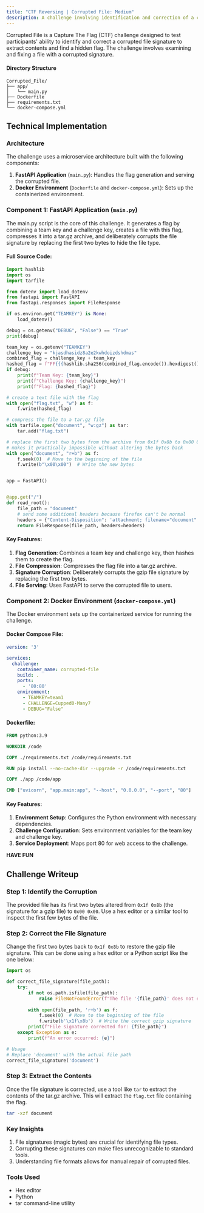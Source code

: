 ```yaml
---
title: "CTF Reversing | Corrupted File: Medium"
description: A challenge involving identification and correction of a corrupted file signature to retrieve a hidden flag
---
```


Corrupted File is a Capture The Flag (CTF) challenge designed to test participants' ability to identify and correct a corrupted file signature to extract contents and find a hidden flag. The challenge involves examining and fixing a file with a corrupted signature.

#### Directory Structure
```
Corrupted_File/
├── app/
│   └── main.py
├── Dockerfile
├── requirements.txt
└── docker-compose.yml
```

## Technical Implementation

### Architecture

The challenge uses a microservice architecture built with the following components:

1. **FastAPI Application** (`main.py`): Handles the flag generation and serving the corrupted file.
2. **Docker Environment** (`Dockerfile` and `docker-compose.yml`): Sets up the containerized environment.

### Component 1: FastAPI Application (`main.py`)

The main.py script is the core of this challenge. It generates a flag by combining a team key and a challenge key, creates a file with this flag, compresses it into a tar.gz archive, and deliberately corrupts the file signature by replacing the first two bytes to hide the file type.

#### Full Source Code:

```python
import hashlib
import os
import tarfile

from dotenv import load_dotenv
from fastapi import FastAPI
from fastapi.responses import FileResponse

if os.environ.get("TEAMKEY") is None:
    load_dotenv()

debug = os.getenv("DEBUG", "False") == "True"
print(debug)

team_key = os.getenv("TEAMKEY")
challenge_key = "kjasdhasidz8a2e2kwhdoizdshdmas"
combined_flag = challenge_key + team_key
hashed_flag = f"FF{{{hashlib.sha256(combined_flag.encode()).hexdigest()}}}"
if debug:
    print(f"Team Key: {team_key}")
    print(f"Challenge Key: {challenge_key}")
    print(f"Flag: {hashed_flag}")

# create a text file with the flag
with open("flag.txt", "w") as f:
    f.write(hashed_flag)

# compress the file to a tar.gz file
with tarfile.open("document", "w:gz") as tar:
    tar.add("flag.txt")

# replace the first two bytes from the archive from 0x1f 0x8b to 0x00 0x00 to hide the file type
# makes it practically impossible without altering the bytes back
with open("document", "r+b") as f:
    f.seek(0)  # Move to the beginning of the file
    f.write(b"\x00\x00")  # Write the new bytes


app = FastAPI()


@app.get("/")
def read_root():
    file_path = "document"
    # send some additional headers because firefox can't be normal
    headers = {"Content-Disposition": 'attachment; filename="document"'}
    return FileResponse(file_path, headers=headers)
```

#### Key Features:

1. **Flag Generation**: Combines a team key and challenge key, then hashes them to create the flag.
2. **File Compression**: Compresses the flag file into a tar.gz archive.
3. **Signature Corruption**: Deliberately corrupts the gzip file signature by replacing the first two bytes.
4. **File Serving**: Uses FastAPI to serve the corrupted file to users.

### Component 2: Docker Environment (`docker-compose.yml`)

The Docker environment sets up the containerized service for running the challenge.

#### Docker Compose File:

```yaml
version: '3'

services:
  challenge:
    container_name: corrupted-file
    build: .
    ports:
      - '80:80'
    environment:
      - TEAMKEY=team1
      - CHALLENGE=Cupped0-Many7
      - DEBUG="False"
```

#### Dockerfile:

```dockerfile
FROM python:3.9

WORKDIR /code

COPY ./requirements.txt /code/requirements.txt

RUN pip install --no-cache-dir --upgrade -r /code/requirements.txt

COPY ./app /code/app

CMD ["uvicorn", "app.main:app", "--host", "0.0.0.0", "--port", "80"]
```

#### Key Features:

1. **Environment Setup**: Configures the Python environment with necessary dependencies.
2. **Challenge Configuration**: Sets environment variables for the team key and challenge key.
3. **Service Deployment**: Maps port 80 for web access to the challenge.

**HAVE FUN**

## Challenge Writeup

### Step 1: Identify the Corruption

The provided file has its first two bytes altered from `0x1f 0x8b` (the signature for a gzip file) to `0x00 0x00`. Use a hex editor or a similar tool to inspect the first few bytes of the file.

### Step 2: Correct the File Signature

Change the first two bytes back to `0x1f 0x8b` to restore the gzip file signature. This can be done using a hex editor or a Python script like the one below:

```python
import os

def correct_file_signature(file_path):
    try:
        if not os.path.isfile(file_path):
            raise FileNotFoundError(f"The file '{file_path}' does not exist.")
        
        with open(file_path, 'r+b') as f:
            f.seek(0)  # Move to the beginning of the file
            f.write(b'\x1f\x8b')  # Write the correct gzip signature
        print(f"File signature corrected for: {file_path}")
    except Exception as e:
        print(f"An error occurred: {e}")

# Usage
# Replace 'document' with the actual file path
correct_file_signature('document')
```

### Step 3: Extract the Contents

Once the file signature is corrected, use a tool like `tar` to extract the contents of the tar.gz archive. This will extract the `flag.txt` file containing the flag.

```sh
tar -xzf document
```

### Key Insights

1. File signatures (magic bytes) are crucial for identifying file types.
2. Corrupting these signatures can make files unrecognizable to standard tools.
3. Understanding file formats allows for manual repair of corrupted files.

### Tools Used

* Hex editor
* Python
* tar command-line utility